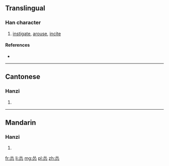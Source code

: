 {{also|慫}}
==Translingual==

===Han character===
{{Han char|rn=61|rad=心|as=04|sn=8|four=|canj=人人心 (OOP), X人人心 (XOOP)|ids=⿱[[从]][[心]]}}

# [[instigate]], [[arouse]], [[incite]]

====References====
* {{Han ref|kx=0379.071|hdz=42274.030|uh=6002|ud=24578}}

----

==Cantonese==

===Hanzi===
{{yue-hanzi|jyut=[[sung2]]|y=sung2|tra=慫}}

# {{defn|lang=yue|sort=心04}}

----

==Mandarin==

===Hanzi===
{{cmn-hanzi|tra=慫|pin=[[sǒng]] ([[song3]])|wg=sung<sup>3</sup>}}

# {{defn|lang=cmn|sort=心04}}

[[fr:怂]]
[[li:怂]]
[[mg:怂]]
[[pl:怂]]
[[zh:怂]]